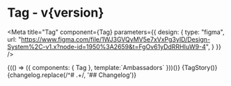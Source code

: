


<h1>Tag<span className="text-lg font-normal"> - v{version}</span></h1>

<Meta title="Tag" component={Tag} parameters={{
    design: {
      type: "figma",
      url: "https://www.figma.com/file/1WJ3GVQyMV5e7xVxPg3yID/Design-System%2C-v1.x?node-id=1950%3A2659&t=FgOv61yDdRRHIuW9-4",
    }
  }} />

<Canvas withSource="none">
  <Story name="Tag">
    {(() => ({
			components: { Tag }, 
			template:`<Tag color="jade" size="24">Ambassadors</Tag>`
		}))()}
  </Story>
</Canvas>

<Canvas withSource="none">
  <Story name="All Tags">
    {TagStory()}
  </Story>
</Canvas>

<ArgsTable />

<Description>
  {changelog.replace(/^# .+/, '## Changelog')}
</Description>

